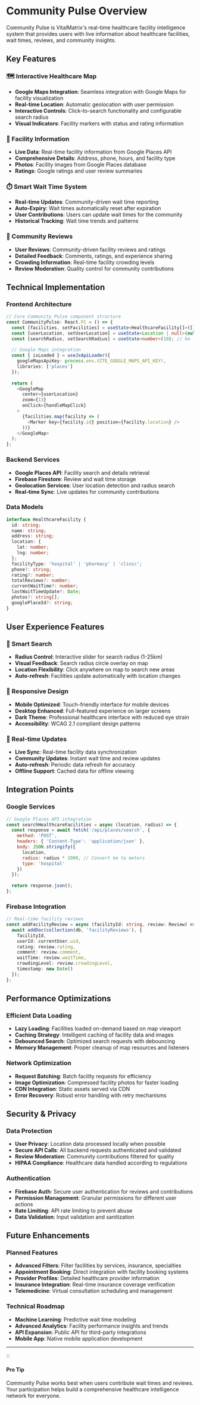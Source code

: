 # Community Pulse Overview

Community Pulse is VitalMatrix's real-time healthcare facility intelligence system that provides users with live information about healthcare facilities, wait times, reviews, and community insights.

## Key Features

### 🗺️ Interactive Healthcare Map
- **Google Maps Integration**: Seamless integration with Google Maps for facility visualization
- **Real-time Location**: Automatic geolocation with user permission
- **Interactive Controls**: Click-to-search functionality and configurable search radius
- **Visual Indicators**: Facility markers with status and rating information

### 🏥 Facility Information
- **Live Data**: Real-time facility information from Google Places API
- **Comprehensive Details**: Address, phone, hours, and facility type
- **Photos**: Facility images from Google Places database
- **Ratings**: Google ratings and user review summaries

### ⏱️ Smart Wait Time System
- **Real-time Updates**: Community-driven wait time reporting
- **Auto-Expiry**: Wait times automatically reset after expiration
- **User Contributions**: Users can update wait times for the community
- **Historical Tracking**: Wait time trends and patterns

### 💬 Community Reviews
- **User Reviews**: Community-driven facility reviews and ratings
- **Detailed Feedback**: Comments, ratings, and experience sharing
- **Crowding Information**: Real-time facility crowding levels
- **Review Moderation**: Quality control for community contributions

## Technical Implementation

### Frontend Architecture
```typescript
// Core Community Pulse component structure
const CommunityPulse: React.FC = () => {
  const [facilities, setFacilities] = useState<HealthcareFacility[]>([]);
  const [userLocation, setUserLocation] = useState<Location | null>(null);
  const [searchRadius, setSearchRadius] = useState<number>(10); // km
  
  // Google Maps integration
  const { isLoaded } = useJsApiLoader({
    googleMapsApiKey: process.env.VITE_GOOGLE_MAPS_API_KEY!,
    libraries: ['places']
  });
  
  return (
    <GoogleMap
      center={userLocation}
      zoom={13}
      onClick={handleMapClick}
    >
      {facilities.map(facility => (
        <Marker key={facility.id} position={facility.location} />
      ))}
    </GoogleMap>
  );
};
```

### Backend Services
- **Google Places API**: Facility search and details retrieval
- **Firebase Firestore**: Review and wait time storage
- **Geolocation Services**: User location detection and radius search
- **Real-time Sync**: Live updates for community contributions

### Data Models
```typescript
interface HealthcareFacility {
  id: string;
  name: string;
  address: string;
  location: {
    lat: number;
    lng: number;
  };
  facilityType: 'hospital' | 'pharmacy' | 'clinic';
  phone?: string;
  rating?: number;
  totalReviews?: number;
  currentWaitTime?: number;
  lastWaitTimeUpdate?: Date;
  photos?: string[];
  googlePlaceId?: string;
}
```

## User Experience Features

### 🎯 Smart Search
- **Radius Control**: Interactive slider for search radius (1-25km)
- **Visual Feedback**: Search radius circle overlay on map
- **Location Flexibility**: Click anywhere on map to search new areas
- **Auto-refresh**: Facilities update automatically with location changes

### 📱 Responsive Design
- **Mobile Optimized**: Touch-friendly interface for mobile devices
- **Desktop Enhanced**: Full-featured experience on larger screens
- **Dark Theme**: Professional healthcare interface with reduced eye strain
- **Accessibility**: WCAG 2.1 compliant design patterns

### 🔄 Real-time Updates
- **Live Sync**: Real-time facility data synchronization
- **Community Updates**: Instant wait time and review updates
- **Auto-refresh**: Periodic data refresh for accuracy
- **Offline Support**: Cached data for offline viewing

## Integration Points

### Google Services
```javascript
// Google Places API integration
const searchHealthcareFacilities = async (location, radius) => {
  const response = await fetch('/api/places/search', {
    method: 'POST',
    headers: { 'Content-Type': 'application/json' },
    body: JSON.stringify({
      location,
      radius: radius * 1000, // Convert km to meters
      type: 'hospital'
    })
  });
  
  return response.json();
};
```

### Firebase Integration
```typescript
// Real-time facility reviews
const addFacilityReview = async (facilityId: string, review: Review) => {
  await addDoc(collection(db, 'facilityReviews'), {
    facilityId,
    userId: currentUser.uid,
    rating: review.rating,
    comment: review.comment,
    waitTime: review.waitTime,
    crowdingLevel: review.crowdingLevel,
    timestamp: new Date()
  });
};
```

## Performance Optimizations

### Efficient Data Loading
- **Lazy Loading**: Facilities loaded on-demand based on map viewport
- **Caching Strategy**: Intelligent caching of facility data and images
- **Debounced Search**: Optimized search requests with debouncing
- **Memory Management**: Proper cleanup of map resources and listeners

### Network Optimization
- **Request Batching**: Batch facility requests for efficiency
- **Image Optimization**: Compressed facility photos for faster loading
- **CDN Integration**: Static assets served via CDN
- **Error Recovery**: Robust error handling with retry mechanisms

## Security & Privacy

### Data Protection
- **User Privacy**: Location data processed locally when possible
- **Secure API Calls**: All backend requests authenticated and validated
- **Review Moderation**: Community contributions filtered for quality
- **HIPAA Compliance**: Healthcare data handled according to regulations

### Authentication
- **Firebase Auth**: Secure user authentication for reviews and contributions
- **Permission Management**: Granular permissions for different user actions
- **Rate Limiting**: API rate limiting to prevent abuse
- **Data Validation**: Input validation and sanitization

## Future Enhancements

### Planned Features
- **Advanced Filters**: Filter facilities by services, insurance, specialties
- **Appointment Booking**: Direct integration with facility booking systems
- **Provider Profiles**: Detailed healthcare provider information
- **Insurance Integration**: Real-time insurance coverage verification
- **Telemedicine**: Virtual consultation scheduling and management

### Technical Roadmap
- **Machine Learning**: Predictive wait time modeling
- **Advanced Analytics**: Facility performance insights and trends
- **API Expansion**: Public API for third-party integrations
- **Mobile App**: Native mobile application development

---

<div className="bg-blue-50 dark:bg-blue-900/20 border border-blue-200 dark:border-blue-800 rounded-lg p-4 my-6">
  <div className="flex items-center">
    <div className="text-blue-600 dark:text-blue-400 mr-3">💡</div>
    <div>
      <h4 className="text-blue-800 dark:text-blue-200 font-semibold mb-1">Pro Tip</h4>
      <p className="text-blue-700 dark:text-blue-300 text-sm">
        Community Pulse works best when users contribute wait times and reviews. Your participation helps build a comprehensive healthcare intelligence network for everyone.
      </p>
    </div>
  </div>
</div>
